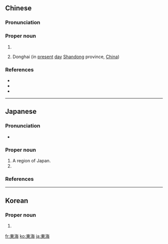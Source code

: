 {{also|东海}}
==Chinese==
{{zh-forms|s=东海}}

===Pronunciation===
{{zh-pron
|m=Dōnghǎi
|c=dung1 hoi2
|mn=Tang-hái
|cat=pn
}}

===Proper noun===
{{zh-proper noun}}

# {{w|East China Sea}}
# {{lb|zh|archaic}} Donghai {{w|Commandery}} (in [[present]] [[day]] [[Shandong]] province, [[China]])

===References===
* {{pedialite|東海|lang=zh}}
* {{pedialite|East China Sea}}
* {{cite-book
|last=Luo
|first=Guanzhong
|authorlink=w:Luo Guanzhong
|coauthors=
|year=
|title=Annotated [[s:Romance of the Three Kingdoms/Chapter 11|Romance of the Three Kingdoms/Chapter 11]], page 139, note 1
|language=Mandarin
|publisher=
|location=
|isbn=957911305X
}}

----

==Japanese==
{{ja-kanjitab|とう|かい|yomi=o}}

===Pronunciation===
* {{ja-pron|とうかい|y=o|acc=0|acc_ref=NHK}}

===Proper noun===
{{ja-pos|proper|とうかい}}

# A region of Japan.
# {{surname|lang=ja|sort=とうかい}}

===References===
<references/>

----

==Korean==
{{ko-hanjatab}}

===Proper noun===
{{ko-pos|proper|hj|hangeul=동해}}

# {{hanja form of|동해|Sea of Japan}}

[[fr:東海]]
[[ko:東海]]
[[ja:東海]]